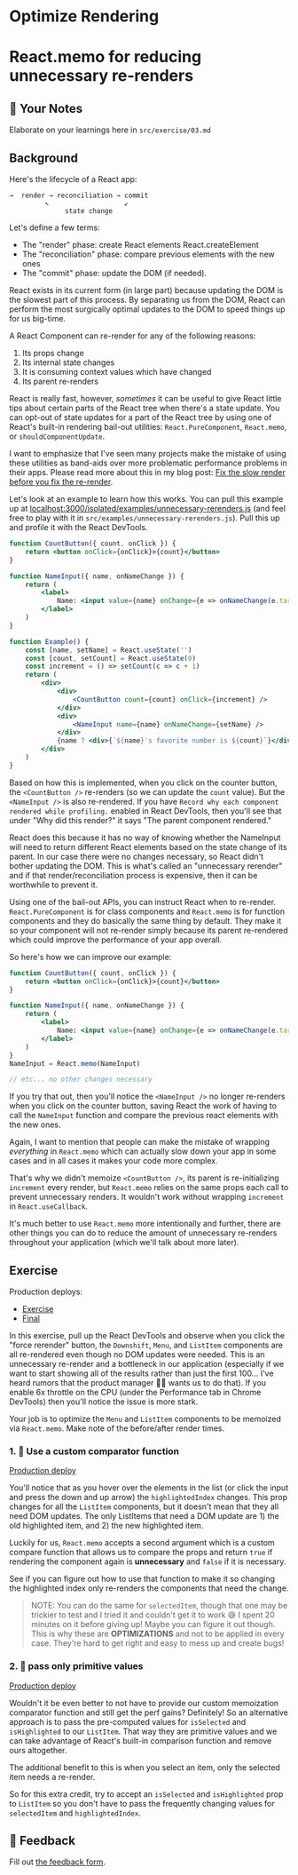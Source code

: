 # Optimize Rendering

# React.memo for reducing unnecessary re-renders

## 📝 Your Notes

Elaborate on your learnings here in `src/exercise/03.md`

## Background

Here's the lifecycle of a React app:

```
→  render → reconciliation → commit
         ↖                   ↙
              state change
```

Let's define a few terms:

- The "render" phase: create React elements React.createElement
- The "reconciliation" phase: compare previous elements with the new ones
- The "commit" phase: update the DOM (if needed).

React exists in its current form (in large part) because updating the DOM is the
slowest part of this process. By separating us from the DOM, React can perform
the most surgically optimal updates to the DOM to speed things up for us
big-time.

A React Component can re-render for any of the following reasons:

1. Its props change
2. Its internal state changes
3. It is consuming context values which have changed
4. Its parent re-renders

React is really fast, however, _sometimes_ it can be useful to give React little
tips about certain parts of the React tree when there's a state update. You can
opt-out of state updates for a part of the React tree by using one of React's
built-in rendering bail-out utilities: `React.PureComponent`, `React.memo`, or
`shouldComponentUpdate`.

I want to emphasize that I've seen many projects make the mistake of using these
utilities as band-aids over more problematic performance problems in their apps.
Please read more about this in my blog post:
[Fix the slow render before you fix the re-render](https://kentcdodds.com/blog/fix-the-slow-render-before-you-fix-the-re-render).

Let's look at an example to learn how this works. You can pull this example up
at
[localhost:3000/isolated/examples/unnecessary-rerenders.js](http://localhost:3000/isolated/examples/unnecessary-rerenders.js)
(and feel free to play with it in `src/examples/unnecessary-rerenders.js`). Pull
this up and profile it with the React DevTools.

```jsx
function CountButton({ count, onClick }) {
	return <button onClick={onClick}>{count}</button>
}

function NameInput({ name, onNameChange }) {
	return (
		<label>
			Name: <input value={name} onChange={e => onNameChange(e.target.value)} />
		</label>
	)
}

function Example() {
	const [name, setName] = React.useState('')
	const [count, setCount] = React.useState(0)
	const increment = () => setCount(c => c + 1)
	return (
		<div>
			<div>
				<CountButton count={count} onClick={increment} />
			</div>
			<div>
				<NameInput name={name} onNameChange={setName} />
			</div>
			{name ? <div>{`${name}'s favorite number is ${count}`}</div> : null}
		</div>
	)
}
```

Based on how this is implemented, when you click on the counter button, the
`<CountButton />` re-renders (so we can update the `count` value). But the
`<NameInput />` is also re-rendered. If you have
`Record why each component rendered while profiling.` enabled in React DevTools,
then you'll see that under "Why did this render?" it says "The parent component
rendered."

React does this because it has no way of knowing whether the NameInput will need
to return different React elements based on the state change of its parent. In
our case there were no changes necessary, so React didn't bother updating the
DOM. This is what's called an "unnecessary rerender" and if that
render/reconciliation process is expensive, then it can be worthwhile to prevent
it.

Using one of the bail-out APIs, you can instruct React when to re-render.
`React.PureComponent` is for class components and `React.memo` is for function
components and they do basically the same thing by default. They make it so your
component will not re-render simply because its parent re-rendered which could
improve the performance of your app overall.

So here's how we can improve our example:

```jsx
function CountButton({ count, onClick }) {
	return <button onClick={onClick}>{count}</button>
}

function NameInput({ name, onNameChange }) {
	return (
		<label>
			Name: <input value={name} onChange={e => onNameChange(e.target.value)} />
		</label>
	)
}
NameInput = React.memo(NameInput)

// etc... no other changes necessary
```

If you try that out, then you'll notice the `<NameInput />` no longer re-renders
when you click on the counter button, saving React the work of having to call
the `NameInput` function and compare the previous react elements with the new
ones.

Again, I want to mention that people can make the mistake of wrapping
_everything_ in `React.memo` which can actually slow down your app in some cases
and in all cases it makes your code more complex.

That's why we didn't memoize `<CountButton />`, its parent is re-initializing
`increment` every render, but `React.memo` relies on the same props each call to
prevent unnecessary renders. It wouldn't work without wrapping `increment` in
`React.useCallback`.

It's much better to use `React.memo` more intentionally and further, there are other things
you can do to reduce the amount of unnecessary re-renders throughout your application
(which we'll talk about more later).

## Exercise

Production deploys:

- [Exercise](https://react-performance.netlify.app/isolated/exercise/03.js)
- [Final](https://react-performance.netlify.app/isolated/final/03.js)

In this exercise, pull up the React DevTools and observe when you click the
"force rerender" button, the `Downshift`, `Menu`, and `ListItem` components are
all re-rendered even though no DOM updates were needed. This is an unnecessary
re-render and a bottleneck in our application (especially if we want to start
showing all of the results rather than just the first 100... I've heard rumors
that the product manager 👨‍💼 wants us to do that). If you enable 6x throttle on
the CPU (under the Performance tab in Chrome DevTools) then you'll notice the
issue is more stark.

Your job is to optimize the `Menu` and `ListItem` components to be memoized via
`React.memo`. Make note of the before/after render times.

### 1. 💯 Use a custom comparator function

[Production deploy](https://react-performance.netlify.app/isolated/final/03.extra-1.js)

You'll notice that as you hover over the elements in the list (or click the
input and press the down and up arrow) the `highlightedIndex` changes. This prop
changes for all the `ListItem` components, but it doesn't mean that they all
need DOM updates. The only ListItems that need a DOM update are 1) the old
highlighted item, and 2) the new highlighted item.

Luckily for us, `React.memo` accepts a second argument which is a custom compare
function that allows us to compare the props and return `true` if rendering the
component again is **unnecessary** and `false` if it is necessary.

See if you can figure out how to use that function to make it so changing the
highlighted index only re-renders the components that need the change.

> NOTE: You can do the same for `selectedItem`, though that one may be trickier
> to test and I tried it and couldn't get it to work 😅 I spent 20 minutes on it
> before giving up! Maybe you can figure it out though. This is why these are
> **OPTIMIZATIONS** and not to be applied in every case. They're hard to get
> right and easy to mess up and create bugs!

### 2. 💯 pass only primitive values

[Production deploy](https://react-performance.netlify.app/isolated/final/03.extra-2.js)

Wouldn't it be even better to not have to provide our custom memoization
comparator function and still get the perf gains? Definitely! So an alternative
approach is to pass the pre-computed values for `isSelected` and `isHighlighted`
to our `ListItem`. That way they are primitive values and we can take advantage
of React's built-in comparison function and remove ours altogether.

The additional benefit to this is when you select an item, only the selected
item needs a re-render.

So for this extra credit, try to accept an `isSelected` and `isHighlighted` prop
to `ListItem` so you don't have to pass the frequently changing values for
`selectedItem` and `highlightedIndex`.

## 🦉 Feedback

Fill out
[the feedback form](https://ws.kcd.im/?ws=React%20Performance%20%E2%9A%A1&e=03%3A%20React.memo%20for%20reducing%20unnecessary%20re-renders&em=).
